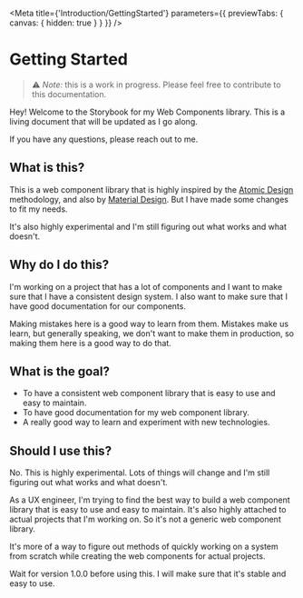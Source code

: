 
<Meta
  title={'Introduction/GettingStarted'}
  parameters={{ previewTabs: { canvas: { hidden: true } } }}
/>

# Getting Started

> ⚠️ _Note:_ this is a work in progress. Please feel free to contribute to this documentation.

Hey! Welcome to the Storybook for my Web Components library.
This is a living document that will be updated as I go along.

If you have any questions, please reach out to me.

## What is this?

This is a web component library that is highly inspired by the
[Atomic Design](https://bradfrost.com/blog/post/atomic-web-design/) methodology, and also by [Material Design](https://material.io/).
But I have made some changes to fit my needs.

It's also highly experimental and I'm still figuring out what works and what doesn't.

## Why do I do this?

I'm working on a project that has a lot of components and I want to make sure that I have a consistent design system.
I also want to make sure that I have good documentation for our components.

Making mistakes here is a good way to learn from them.
Mistakes make us learn, but generally speaking, we don't want to make them in production,
so making them here is a good way to do that.

## What is the goal?

- To have a consistent web component library that is easy to use and easy to maintain.
- To have good documentation for my web component library.
- A really good way to learn and experiment with new technologies.

## Should I use this?

No. This is highly experimental. Lots of things will change and I'm still figuring out what works and what doesn't.

As a UX engineer, I'm trying to find the best way to build a web component library that is easy to use and easy to maintain.
It's also highly attached to actual projects that I'm working on. So it's not a generic web component library.

It's more of a way to figure out methods of quickly working on a system from scratch while creating
the web components for actual projects.

Wait for version 1.0.0 before using this. I will make sure that it's stable and easy to use.
